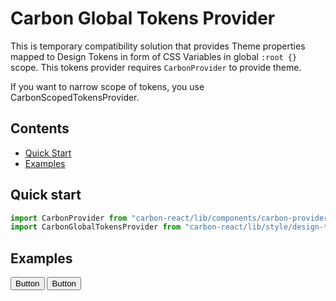 


<Meta title="Carbon Global Tokens Provider" />

# Carbon Global Tokens Provider

This is temporary compatibility solution that provides Theme properties mapped to Design Tokens in form of CSS Variables in global `:root {}` scope. This tokens provider requires `CarbonProvider` to provide theme.

If you want to narrow scope of tokens, you use <LinkTo kind="Carbon Scoped Tokens Provider">CarbonScopedTokensProvider</LinkTo>.

## Contents

- [Quick Start](#quick-start)
- [Examples](#examples)

## Quick start

```javascript
import CarbonProvider from "carbon-react/lib/components/carbon-provider";
import CarbonGlobalTokensProvider from "carbon-react/lib/style/design-tokens/carbon-global-tokens-provider";
```

## Examples

<Preview>
  <Story name="default" parameters={{ themeSelector: { disable: true }}}>
    <CarbonProvider>
      <CarbonGlobalTokensProvider />
      <Button buttonType="primary">Button</Button>
    </CarbonProvider>
  </Story>
</Preview>

<Preview>
  <Story name="theming" parameters={{ themeSelector: { disable: true }}}>
    <CarbonProvider theme={sageTheme}>
      <CarbonGlobalTokensProvider />
      <Button buttonType="primary">Button</Button>
    </CarbonProvider>
  </Story>
</Preview>
